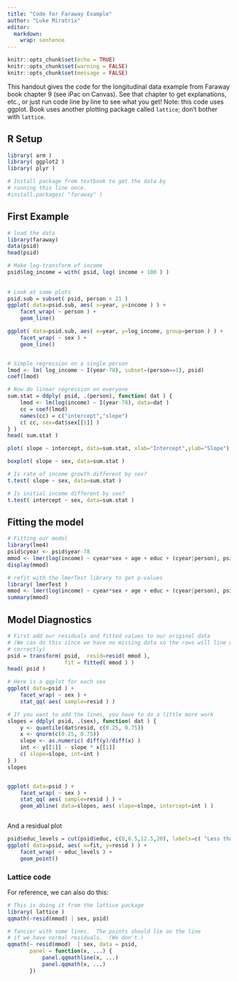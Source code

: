 ```yaml
---
title: "Code for Faraway Example"
author: "Luke Miratrix"
editor: 
  markdown: 
    wrap: sentence
---
```


```r
knitr::opts_chunk$set(echo = TRUE)
knitr::opts_chunk$set(warning = FALSE)
knitr::opts_chunk$set(message = FALSE)
```

This handout gives the code for the longitudinal data example from Faraway book chapter 9 (see iPac on Canvas).
See that chapter to get explanations, etc., or just run code line by line to see what you get!
Note: this code uses ggplot.
Book uses another plotting package called `lattice`; don't bother with `lattice`.

## R Setup

```r
library( arm )
library( ggplot2 )
library( plyr )

# Install package from textbook to get the data by 
# running this line once.
#install.packages( "faraway" )
```

## First Example

```r
# load the data
library(faraway)
data(psid)
head(psid)

# Make log-transform of income
psid$log_income = with( psid, log( income + 100 ) )
                            
                            
# Look at some plots
psid.sub = subset( psid, person < 21 )
ggplot( data=psid.sub, aes( x=year, y=income ) ) +
    facet_wrap( ~ person ) +
    geom_line()

ggplot( data=psid.sub, aes( x=year, y=log_income, group=person ) ) +
    facet_wrap( ~ sex ) +
    geom_line()


# Simple regression on a single person
lmod <- lm( log_income ~ I(year-78), subset=(person==1), psid)
coef(lmod)

# Now do linear regression on everyone
sum.stat = ddply( psid, .(person), function( dat ) {
    lmod <- lm(log(income) ~ I(year-78), data=dat )
    cc = coef(lmod)
    names(cc) = c("intercept","slope")
    c( cc, sex=dat$sex[[1]] )
} )
head( sum.stat )

plot( slope ~ intercept, data=sum.stat, xlab="Intercept",ylab="Slope")

boxplot( slope ~ sex, data=sum.stat )

# Is rate of income growth different by sex?
t.test( slope ~ sex, data=sum.stat )

# Is initial income different by sex?
t.test( intercept ~ sex, data=sum.stat )
```

## Fitting the model

```r

# Fitting our model
library(lme4)
psid$cyear <- psid$year-78
mmod <- lmer(log(income) ~ cyear*sex + age + educ + (cyear|person), psid)
display(mmod)

# refit with the lmerTest library to get p-values
library( lmerTest )
mmod <- lmer(log(income) ~ cyear*sex + age + educ + (cyear|person), psid)
summary(mmod)
```

## Model Diagnostics

```r
# First add our residuals and fitted values to our original data
# (We can do this since we have no missing data so the rows will line up
# correctly)
psid = transform( psid,  resid=resid( mmod ),
                  fit = fitted( mmod ) )
head( psid )

# Here is a qqplot for each sex
ggplot( data=psid ) +
    facet_wrap( ~ sex ) +
    stat_qq( aes( sample=resid ) )

# If you want to add the lines, you have to do a little more work
slopes = ddply( psid, .(sex), function( dat ) {
    y <- quantile(dat$resid, c(0.25, 0.75))
    x <- qnorm(c(0.25, 0.75))
    slope <- as.numeric( diff(y)/diff(x) )
    int <- y[[1]] - slope * x[[1]]
    c( slope=slope, int=int )
} )
slopes


ggplot( data=psid ) +
    facet_wrap( ~ sex ) +
    stat_qq( aes( sample=resid ) ) +
    geom_abline( data=slopes, aes( slope=slope, intercept=int ) )



```

And a residual plot
```r
psid$educ_levels = cut(psid$educ, c(0,8.5,12.5,20), labels=c( "Less than HS", "HS", "Beyond HS" ) )
ggplot( data=psid, aes( x=fit, y=resid ) ) +
    facet_wrap( ~ educ_levels ) +
    geom_point()
```

### Lattice code

For reference, we can also do this:

```r

# This is doing it from the lattice package
library( lattice )
qqmath(~resid(mmod) | sex, psid)

# fancier with some lines.  The points should lie on the line
# if we have normal residuals.  (We don't.)
qqmath(~ resid(mmod)  | sex, data = psid,
       panel = function(x, ...) {
           panel.qqmathline(x, ...)
           panel.qqmath(x, ...)
       })

```
